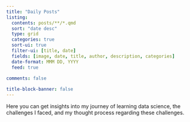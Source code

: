 ```yaml
---
title: "Daily Posts"
listing:
  contents: posts/**/*.qmd
  sort: "date desc"
  type: grid
  categories: true
  sort-ui: true
  filter-ui: [title, date]
  fields: [image, date, title, author, description, categories]
  date-format: MMM DD, YYYY
  feed: true
  
comments: false

title-block-banner: false
---
```


Here you can get insights into my journey of learning data science, the challenges I faced, and my thought process regarding these challenges.
